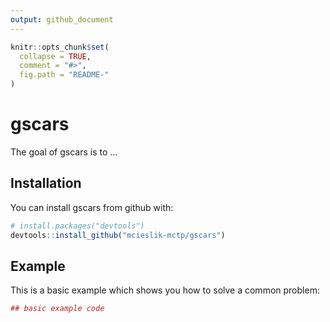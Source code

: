 ```yaml
---
output: github_document
---
```


<!-- README.md is generated from README.Rmd. Please edit that file -->

```r
knitr::opts_chunk$set(
  collapse = TRUE,
  comment = "#>",
  fig.path = "README-"
)
```

# gscars

The goal of gscars is to ...

## Installation

You can install gscars from github with:

```r
# install.packages("devtools")
devtools::install_github("mcieslik-mctp/gscars")
```

## Example

This is a basic example which shows you how to solve a common problem:

```r
## basic example code
```
